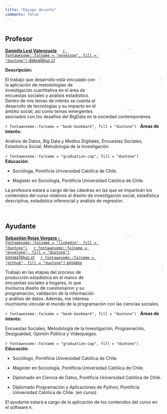 ```yaml
---
title: "Equipo docente"
comments: false
---
```


```r
```

## Profesor

![](images/team/dani.jpg){style="float:right;padding: 0 0 0 10px;border-radius:50%; "fig-alt="Headshot of Daniella Leal" width="200"}

[**Daniella Leal Valenzuela**](https://sociologia.uc.cl/profesor/daniella-leal/) &nbsp;&nbsp;&nbsp;  [`r fontawesome::fa(name = "envelope", fill = "duotone")` daleal@uc.cl](mailto:daleal@uc.cl)

**Descripción:**

El trabajo que desarrollo está vinculado con la aplicación de metodologías de investigación cuantitativa en el área de encuestas sociales y análisis estadístico. Dentro de mis temas de interés se cuenta el desarrollo de tecnologías y su impacto en el ámbito social, así como temas emergentes asociados con los desafíos del BigData en la sociedad contemporánea.

 `r fontawesome::fa(name = "book-bookmark", fill = "duotone")` &nbsp; **Áreas de interés:**
 
 Análisis de Datos, Big Data y Medios Digitales, Encuestas Sociales, Estadística Social, Metodología de la Investigación
 
`r fontawesome::fa(name = "graduation-cap", fill = "duotone")` &nbsp; **Educación**:

-   Socióloga, Pontificia Universidad Católica de Chile.

-   Magister en Sociología, Pontificia Universidad Católica de Chile.


La profesora estará a cargo de las cátedras en las que se impartirán los contenidos del curso relativos al diseño de investigación social, estadística descriptiva, estadística inferencial y análisis de regresión.


<br>

## Ayudante

![](images/team/seba.jpg){style="float:right;padding: 0 0 0 10px;border-radius:50%; " fig-alt="Headshot of Sebastián Rojas" width="200"}

[**Sebastián Rojas Vergara** `r fontawesome::fa(name = "linkedin", fill = "duotone")`](https://www.linkedin.com/in/sirojasv/) &nbsp;&nbsp;&nbsp;   [`r fontawesome::fa(name = "envelope", fill = "duotone")` sirojas1\@uc.cl](mailto:sirojas1@uc.cl) &nbsp;&nbsp;&nbsp; [`r fontawesome::fa(name = "github", fill = "duotone")` sirojasv](https://github.com/sirojasv)

Trabajo en las etapas del proceso de producción estadística en el marco de encuestas sociales a hogares, lo que involucra diseño de cuestionarion y su programación, validación de la información y análisis de datos. Además, me interesa muchísimo vincular el mundo de la programación con las ciencias sociales.

 `r fontawesome::fa(name = "book-bookmark", fill = "duotone")` &nbsp; **Áreas de interés:**
 
 Encuestas Sociales, Metodología de la Investigación, Programación, Desigualdad, Opinión Pública y Videojuegos.

`r fontawesome::fa(name = "graduation-cap", fill = "duotone")` &nbsp; **Educación**:

-   Sociólogo, Pontificia Universidad Católica de Chile.

-   Magister en Sociología, Pontificia Universidad Católica de Chile.

-   Diplomado en Ciencia de Datos, Pontificia Universidad Católica de Chile.

-   Diplomado Programación y Aplicaciones de Python, Pontificia Universidad Católica de Chile. (en curso)

El ayudante estará a cargo de la aplicación de los contenidos del curso en el software `R`.

<br>
